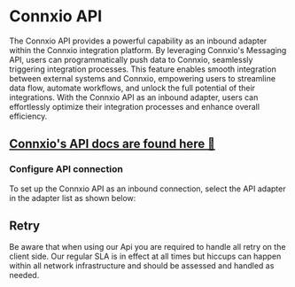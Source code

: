 # Connxio API


The Connxio API provides a powerful capability as an inbound adapter within the Connxio integration platform. By leveraging Connxio's Messaging API, users can programmatically push data to Connxio, seamlessly triggering integration processes. This feature enables smooth integration between external systems and Connxio, empowering users to streamline data flow, automate workflows, and unlock the full potential of their integrations. With the Connxio API as an inbound adapter, users can effortlessly optimize their integration processes and enhance overall efficiency.

<h2><a href="/api/introduction">Connxio's API docs are found here 🦄</a></h2>

<div style={{paddingTop: '1px'}}></div>

### Configure API connection

To set up the Connxio API as an inbound connection, select the API adapter in the adapter list as shown below:


<div style={{maxWidth: '400px'}}>
  <ThemedImage
    alt="Configuring API connection"
    sources={{
      light: useBaseUrl('/img/docs/inbound-api-light.webp'),
      dark: useBaseUrl('/img/docs/inbound-api-dark.webp#dark-only'),
    }}
  />
</div>

## Retry

Be aware that when using our Api you are required to handle all retry on the client side. Our regular SLA is in effect at all times but hiccups can happen within all network infrastructure and should be assessed and handled as needed.